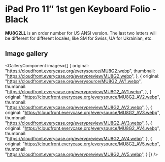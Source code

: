 
# iPad Pro 11″ 1st gen Keyboard Folio - Black

<Callout type='info' emoji='👉🏻'>**MU8G2LL** is an order number for US ANSI version. The last two letters will be different for different locales; like SM for Swiss, UA for Ukrainian, etc.</Callout>

## Image gallery

<GalleryComponent
    images={[
      {
        original: "https://cloudfront.everycase.org/everysource/MU8G2.webp",
        thumbnail: "https://cloudfront.everycase.org/everypreview/MU8G2.webp",
      },
      {
        original: "https://cloudfront.everycase.org/everysource/MU8G2_AV1.webp",
        thumbnail: "https://cloudfront.everycase.org/everypreview/MU8G2_AV1.webp",
      },
      {
        original: "https://cloudfront.everycase.org/everysource/MU8G2_AV2.webp",
        thumbnail: "https://cloudfront.everycase.org/everypreview/MU8G2_AV2.webp",
      },
      {
        original: "https://cloudfront.everycase.org/everysource/MU8G2_AV3.webp",
        thumbnail: "https://cloudfront.everycase.org/everypreview/MU8G2_AV3.webp",
      },
      {
        original: "https://cloudfront.everycase.org/everysource/MU8G2_AV4.webp",
        thumbnail: "https://cloudfront.everycase.org/everypreview/MU8G2_AV4.webp",
      },
      {
        original: "https://cloudfront.everycase.org/everysource/MU8G2_AV5.webp",
        thumbnail: "https://cloudfront.everycase.org/everypreview/MU8G2_AV5.webp",
      }
    ]}
  />
